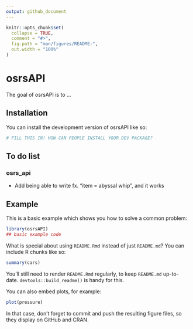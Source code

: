 ```yaml
---
output: github_document
---
```


<!-- README.md is generated from README.Rmd. Please edit that file -->

```r
knitr::opts_chunk$set(
  collapse = TRUE,
  comment = "#>",
  fig.path = "man/figures/README-",
  out.width = "100%"
)
```

# osrsAPI

<!-- badges: start -->
<!-- badges: end -->

The goal of osrsAPI is to ...

## Installation

You can install the development version of osrsAPI like so:

``` r
# FILL THIS IN! HOW CAN PEOPLE INSTALL YOUR DEV PACKAGE?
```

## To do list

### osrs_api

-   Add being able to write fx. "item = abyssal whip", and it works

## Example

This is a basic example which shows you how to solve a common problem:

```r
library(osrsAPI)
## basic example code
```

What is special about using `README.Rmd` instead of just `README.md`? You can include R chunks like so:

```r
summary(cars)
```

You'll still need to render `README.Rmd` regularly, to keep `README.md` up-to-date. `devtools::build_readme()` is handy for this.

You can also embed plots, for example:

```r
plot(pressure)
```

In that case, don't forget to commit and push the resulting figure files, so they display on GitHub and CRAN.
